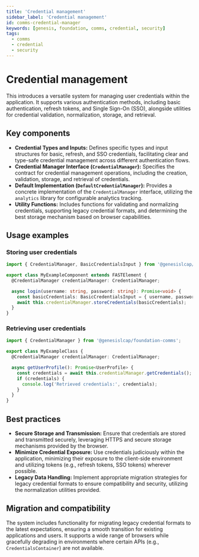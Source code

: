 ```yaml
---
title: 'Credential management'
sidebar_label: 'Credential management'
id: comms-credential-manager
keywords: [genesis, foundation, comms, credential, security]
tags:
  - comms
  - credential
  - security
---
```


# Credential management

This introduces a versatile system for managing user credentials within the application. It supports various authentication methods, including basic authentication, refresh tokens, and Single Sign-On (SSO), alongside utilities for credential validation, normalization, storage, and retrieval.

## Key components

- **Credential Types and Inputs:** Defines specific types and input structures for basic, refresh, and SSO credentials, facilitating clear and type-safe credential management across different authentication flows.
- **Credential Manager Interface (`CredentialManager`):** Specifies the contract for credential management operations, including the creation, validation, storage, and retrieval of credentials.
- **Default Implementation (`DefaultCredentialManager`):** Provides a concrete implementation of the `CredentialManager` interface, utilizing the `analytics` library for configurable analytics tracking.
- **Utility Functions:** Includes functions for validating and normalizing credentials, supporting legacy credential formats, and determining the best storage mechanism based on browser capabilities.

## Usage examples

### Storing user credentials

```typescript
import { CredentialManager, BasicCredentialsInput } from '@genesislcap/foundation-comms';

export class MyExampleComponent extends FASTElement {
  @CredentialManager credentialManager: CredentialManager;

  async login(username: string, password: string): Promise<void> {
    const basicCredentials: BasicCredentialsInput = { username, password };
    await this.credentialManager.storeCredentials(basicCredentials);
  }
}
```

### Retrieving user credentials

```typescript
import { CredentialManager } from '@genesislcap/foundation-comms';

export class MyExampleClass {
  @CredentialManager credentialManager: CredentialManager;

  async getUserProfile(): Promise<UserProfile> {
    const credentials = await this.credentialManager.getCredentials();
    if (credentials) {
      console.log('Retrieved credentials:', credentials);
    }
  }
}
```

## Best practices

- **Secure Storage and Transmission:** Ensure that credentials are stored and transmitted securely, leveraging HTTPS and secure storage mechanisms provided by the browser.
- **Minimize Credential Exposure:** Use credentials judiciously within the application, minimizing their exposure to the client-side environment and utilizing tokens (e.g., refresh tokens, SSO tokens) wherever possible.
- **Legacy Data Handling:** Implement appropriate migration strategies for legacy credential formats to ensure compatibility and security, utilizing the normalization utilities provided.

## Migration and compatibility

The system includes functionality for migrating legacy credential formats to the latest expectations, ensuring a smooth transition for existing applications and users. It supports a wide range of browsers while gracefully degrading in environments where certain APIs (e.g., `CredentialsContainer`) are not available.
